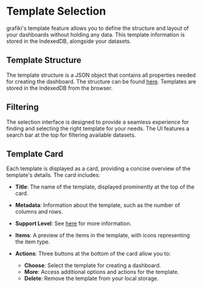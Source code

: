 
# Template Selection

grafiki's template feature allows you to define the structure and layout of your dashboards without holding any data. This template information is stored in the IndexedDB, alongside your datasets.

## Template Structure

The template structure is a JSON object that contains all properties needed for creating the dashboard. The structure can be found [here](/api-documentation/template). Templates are stored in the IndexedDB from the browser.

## Filtering

The selection interface is designed to provide a seamless experience for finding and selecting the right template for your needs. The UI features a search bar at the top for filtering available datasets.

## Template Card

Each template is displayed as a card, providing a concise overview of the template's details. The card includes:

- **Title**: The name of the template, displayed prominently at the top of the card.
- **Metadata**: Information about the template, such as the number of columns and rows.
- **Support Level**: See [here](/usage/dataset-template-support) for more information.
- **Items**: A preview of the items in the template, with icons representing the item type.
- **Actions**: Three buttons at the bottom of the card allow you to:

  - **Choose**: Select the template for creating a dashboard.
  - **More**: Access additional options and actions for the template.
  - **Delete**: Remove the template from your local storage.

<DocuImage src="/template-card.webp" />
